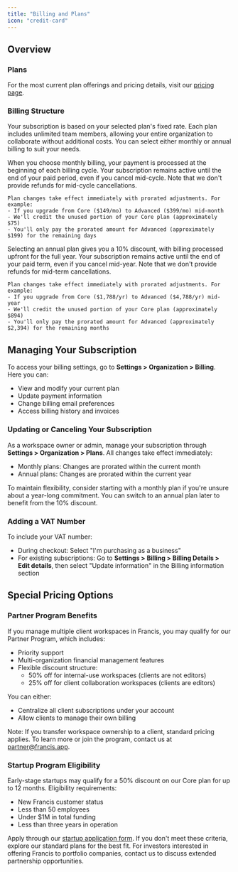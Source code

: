 ```yaml
---
title: "Billing and Plans"
icon: "credit-card"
---
```


## Overview

### Plans

For the most current plan offerings and pricing details, visit our [pricing page](https://www.francis.app/pricing).

### Billing Structure

Your subscription is based on your selected plan's fixed rate. Each plan includes unlimited team members, allowing your entire organization to collaborate without additional costs. You can select either monthly or annual billing to suit your needs.

<Tabs>
  <Tab title="Monthly billing">
    When you choose monthly billing, your payment is processed at the beginning of each billing cycle. Your subscription remains active until the end of your paid period, even if you cancel mid-cycle. Note that we don't provide refunds for mid-cycle cancellations.

    Plan changes take effect immediately with prorated adjustments. For example:
    - If you upgrade from Core ($149/mo) to Advanced ($399/mo) mid-month
    - We'll credit the unused portion of your Core plan (approximately $75)
    - You'll only pay the prorated amount for Advanced (approximately $199) for the remaining days
  </Tab>

  <Tab title="Annual billing">
    Selecting an annual plan gives you a 10% discount, with billing processed upfront for the full year. Your subscription remains active until the end of your paid term, even if you cancel mid-year. Note that we don't provide refunds for mid-term cancellations.

    Plan changes take effect immediately with prorated adjustments. For example:
    - If you upgrade from Core ($1,788/yr) to Advanced ($4,788/yr) mid-year
    - We'll credit the unused portion of your Core plan (approximately $894)
    - You'll only pay the prorated amount for Advanced (approximately $2,394) for the remaining months
  </Tab>
</Tabs>

## Managing Your Subscription

To access your billing settings, go to **Settings > Organization > Billing**. Here you can:

- View and modify your current plan
- Update payment information
- Change billing email preferences
- Access billing history and invoices

### Updating or Canceling Your Subscription

As a workspace owner or admin, manage your subscription through **Settings > Organization > Plans**. All changes take effect immediately:

- Monthly plans: Changes are prorated within the current month
- Annual plans: Changes are prorated within the current year

To maintain flexibility, consider starting with a monthly plan if you're unsure about a year-long commitment. You can switch to an annual plan later to benefit from the 10% discount.

### Adding a VAT Number

To include your VAT number:
- During checkout: Select "I'm purchasing as a business"
- For existing subscriptions: Go to **Settings > Billing > Billing Details > Edit details**, then select "Update information" in the Billing information section

## Special Pricing Options

### Partner Program Benefits

If you manage multiple client workspaces in Francis, you may qualify for our Partner Program, which includes:

- Priority support
- Multi-organization financial management features
- Flexible discount structure:
  - 50% off for internal-use workspaces (clients are not editors)
  - 25% off for client collaboration workspaces (clients are editors)

You can either:
- Centralize all client subscriptions under your account
- Allow clients to manage their own billing

Note: If you transfer workspace ownership to a client, standard pricing applies. To learn more or join the program, contact us at [partner@francis.app](mailto:partner@francis.app).

### Startup Program Eligibility

Early-stage startups may qualify for a 50% discount on our Core plan for up to 12 months. Eligibility requirements:

- New Francis customer status
- Less than 50 employees
- Under $1M in total funding
- Less than three years in operation

Apply through our [startup application form](https://www.francis.app/startups#startup-application). If you don't meet these criteria, explore our standard plans for the best fit. For investors interested in offering Francis to portfolio companies, contact us to discuss extended partnership opportunities.